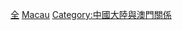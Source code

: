 {{Catnav|頁面分類|...|各地中国人|澳門人|澳門政治人物}}
{{Catnav|頁面分類|...|各职业中国人|中國政治人物|澳門政治人物}}
{{Catnav|頁面分類|...|各國政治人物|中國政治人物|澳門政治人物}}
{{catmore}}

[[Category:澳門政治人物|全]]
[[Category:各省全国人大代表|Macau]]
[[Category:中國大陸與澳門關係|Category:中國大陸與澳門關係]]